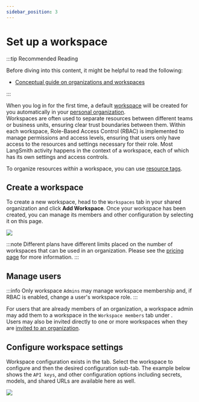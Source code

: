 ```yaml
---
sidebar_position: 3
---
```



# Set up a workspace

:::tip Recommended Reading

Before diving into this content, it might be helpful to read the following:

- [Conceptual guide on organizations and workspaces](../../concepts/admin)

:::

When you log in for the first time, a default [workspace](../../concepts/admin#workspaces) will be created for you automatically in your [personal organization](./set_up_organization#personal-vs-shared-organizations).  
Workspaces are often used to separate resources between different teams or business units, ensuring clear trust boundaries between them. Within each workspace, Role-Based Access Control (RBAC) is implemented to manage permissions and access levels, ensuring that users only have access to the resources and settings necessary for their role. Most LangSmith activity happens in the context of a workspace, each of which has its own settings and access controls.

To organize resources _within_ a workspace, you can use [resource tags](./set_up_resource_tags).

## Create a workspace

To create a new workspace, head to the <RegionalUrl text='Settings page' suffix='/settings'/> `Workspaces` tab in your shared organization and click **Add Workspace**.
Once your workspace has been created, you can manage its members and other configuration by selecting it on this page.

![](../static/create_workspace.png)

:::note
Different plans have different limits placed on the number of workspaces that can be used in an organization.
Please see the [pricing page](../../pricing) for more information.
:::

## Manage users

:::info
Only workspace `Admins` may manage workspace membership and, if RBAC is enabled, change a user's workspace role.
:::

For users that are already members of an organization, a workspace admin may add them to a workspace in the `Workspace members` tab under <RegionalUrl text='workspace settings page' suffix='/settings/workspaces'/>.  
Users may also be invited directly to one or more workspaces when they are [invited to an organization](./set_up_organization.mdx#manage-users).

## Configure workspace settings

Workspace configuration exists in the <RegionalUrl text='workspace settings page' suffix='/settings/workspaces'/> tab. Select the workspace to configure and then the desired configuration sub-tab. The example below shows the `API keys`, and other configuration options including secrets, models, and shared URLs are available here as well.

![](../static/workspace_settings.png)
